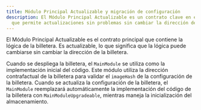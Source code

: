 ```yaml
---
title: Módulo Principal Actualizable y migración de configuración
description: El Módulo Principal Actualizable es un contrato clave en el sistema de billetera,
  que permite actualizaciones sin problemas sin cambiar la dirección de la billetera.
---
```


El Módulo Principal Actualizable es el contrato principal que contiene la lógica de la billetera.
Es actualizable, lo que significa que la lógica puede cambiarse sin cambiar la dirección de la billetera.

Cuando se despliega la billetera, el `MainModule` se utiliza como la implementación inicial del código.
Este módulo utiliza la dirección contrafactual de la billetera para validar el `imageHash` de la configuración de la billetera.
Cuando se actualiza la configuración de la billetera, el `MainModule` reemplazará automáticamente la implementación del código de la billetera con `MainModuleUpgradeable`, mientras maneja la inicialización del almacenamiento.
